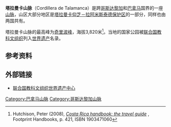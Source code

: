 {{Geobox | Range
<!-- *** Name section *** -->
| name                        =塔拉曼卡山脉
| native_name                 = Cordillera de Talamanca
| other_name                  = 
| other_name1                 = 
<!-- *** Image *** -->
| image                       = Cataract on the Rio Savegre.jpg|thumb|200px
| image_caption               =
<!-- *** Etymology *** --->
| etymology                   = 
<!-- *** Country etc. *** -->
| country                     =哥斯达黎加
| country1                    =巴拿马
| country2                    = 
| country3                    = 
| state                       = 
| state1                      = 
| region                      = 
| region1                     = 
| district                    = 
| district1                   = 
| city                        = 
| city1                       = 
<!-- *** Orography *** -->
| unit                        = 
| unit1                       = 
| part_count                  = 
| part                        = 
| part1                       = 
| border                      = 
| border1                     = 
| geology                     = 
| geology1                    = 
| period                      = 
| period1                     =
| orogeny                     = 
| orogeny1                    = 
<!-- *** Geography *** -->
| area                        = 
| length_imperial             = 
| length_orientation          = 
| length_round                =
| width_imperial              = 
| width_orientation           = 
| width_round                 =
| highest                     = [[奇里波峰|奇里波峰]]
| highest location            = 
| highest_country             = 哥斯达黎加
| highest_state               = 
| highest_region              =
| highest_district            =
| highest_elevation           = 3820
|highest_lat_d=09
|highest_lat_m=29
|highest_lat_s=02.7
|highest_lat_NS=N
|highest_long_d=83
|highest_long_m=29
|highest_long_s=19.2
|highest_long_EW=W
| lowest                      = 
| lowest_location             =
| lowest_country              =
| lowest_state                =
| lowest_region               =
| lowest_district             =
| lowest_elevation_imperial   = 
| lowest_lat_d                = 
| lowest_lat_m                = 
| lowest_lat_s                = 
| lowest_lat_NS               = 
| lowest_long_d               = 
| lowest_long_m               = 
| lowest_long_s               = 
| lowest_long_EW              = 
| woods                       =
<!-- *** Free fields *** -->
| free_name                   = 
| free_value                  = 
<!-- *** Map section *** -->
| map                         = 
| map_size                    = 
| map_caption                 = 
| map_first                   = 
}}
'''塔拉曼卡山脉'''（Cordillera de Talamanca）是跨[[哥斯达黎加|哥斯达黎加]]和[[巴拿马|巴拿马]]国界的一座[[山脉|山脉]]，山区大部分地区是[[拉阿米斯泰德保护区|塔拉曼卡仰芝－拉阿米斯泰德保护区]]的一部分，同样也由两国共有。

塔拉曼卡山脉的最高峰为[[奇里波峰|奇里波峰]]，海拔3,820米<ref>Hutchison, Peter (2008), [http://books.google.com/books?id=BYMqW9H2MPYC&pg=PA421&dq=talamanca+mountain+range&hl=cs&ei=AXiDTe3tAYXqgAeF7JjFCA&sa=X&oi=book_result&ct=result&resnum=2&ved=0CDgQ6AEwAQ#v=onepage&q=talamanca%20mountain%20range&f=false ''Costa Rica handbook: the travel guide''] {{Wayback|url=http://books.google.com/books?id=BYMqW9H2MPYC&pg=PA421&dq=talamanca+mountain+range&hl=cs&ei=AXiDTe3tAYXqgAeF7JjFCA&sa=X&oi=book_result&ct=result&resnum=2&ved=0CDgQ6AEwAQ#v=onepage&q=talamanca%20mountain%20range&f=false |date=20170217053522 }}, Footprint Handbooks, p. 421, ISBN 1903471060</ref>。当地的国家公园被[[联合国教科文组织|联合国教科文组织]]列入[[世界遗产|世界遗产]]名录。

==参考资料==
{{Reflist}}
{{1911}}

==外部链接==
*[http://whc.unesco.org/en/list/205 联合国教科文组织世界遗产中心] {{Wayback|url=http://whc.unesco.org/en/list/205 |date=20181224225611 }}

{{Coord|9|30|N|83|40|W|region:CR_type:mountain|display=title}}
{{哥斯大黎加世界遺產}}
{{DEFAULTSORT:Talamanca}}
[[Category:巴拿马山脉|Category:巴拿马山脉]]
[[Category:哥斯达黎加山脉|Category:哥斯达黎加山脉]]